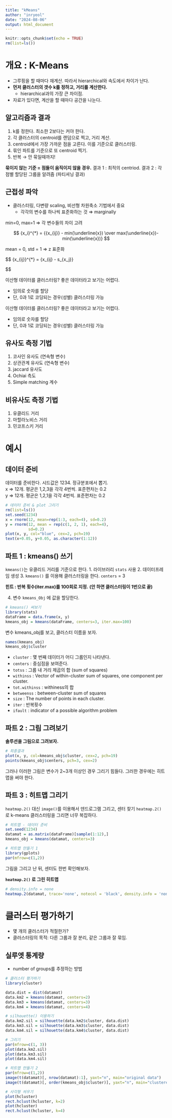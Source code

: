 ```yaml
---
title: "kMeans"
author: "inryeol"
date: "2024-08-06"
output: html_document
---
```


```r
knitr::opts_chunk$set(echo = TRUE)
rm(list=ls())
```
# 개요 : K-Means

- 그루핑을 할 때마다 재계산. 따라서 hierarchical와 속도에서 차이가 난다.
- **먼저 클러스터의 갯수 k를 정하고, 거리를 계산한다.**
    - hierarchical과의 가장 큰 차이점.
- 자료가 있다면, 계산을 할 때마다 공간을 나눈다.

## 알고리즘과 결과

1. k를 정한다. 최소한 2보다는 커야 한다.
2. 각 클러스터의 centroid를 랜덤으로 찍고, 거리 계산. 
3. centroid에서 가장 가까운 점을 고른다. 이를 기준으로 클러스터링.
4. 묶인 파트를 기준으로 또 centroid 찍기.
5. 반복 → 안 묶일때까지!

**묶이지 않는 기준 = 점들이 움직이지 않을 경우.** 
결과 1 : 최적의 centriod.
결과 2 : 각 점별 할당된 그룹을 알려줌 (파티셔닝 결과)

## 근접성 파악

- 클러스터링, 다변량 scaling, 비선형 차원축소 기법에서 중요
    - 각각의 변수를 하나씩 표준화하는 것 ⇒ marginally

min=0, max=1 ⇒ 각 변수들의 차이 고려

$$
{x_i}^{*} = 
{{x_{ij}} - min(\underline{x})
\over
max(\underline{x})- min(\underline{x})}
$$

mean = 0, std = 1 ⇒ z 표준화

$$
{x_{ij}}^{*} = {x_{ij} - \overline{x_j}\over s_{x_j}}

$$

이산형 데이터를 클러스터링? 좋은 데이터라고 보기는 어렵다.

- 임의로 숫자를 할당
- 단, 0과 1로 코딩되는 경우(성별) 클러스터링 가능

이산형 데이터를 클러스터링? 좋은 데이터라고 보기는 어렵다.

- 임의로 숫자를 할당
- 단, 0과 1로 코딩되는 경우(성별) 클러스터링 가능

## 유사도 측정 기법

1. 코사인 유사도 (연속형 변수)
2. 상관관계 유사도 (연속형 변수)
3. jaccard 유사도
4. Ochiai 측도
5. Simple matching 계수

## 비유사도 측정 기법
1. 유클리드 거리
2. 마할라노비스 거리
3. 민코프스키 거리

# 예시
## 데이터 준비
데이터를 준비한다. 시드값은 1234. 정규분포에서 뽑기.  
x ⇒ 12개. 평균은 1,2,3을 각각 4번씩. 표준편차는 0.2  
y ⇒ 12개. 평균은 1,2,1을 각각 4번씩. 표준편차는 0.2  
```r
# 데이터 준비 & plot 그리기 
rm(list=ls())
set.seed(1234)
x = rnorm(12, mean=rep(1:3, each=4), sd=0.2)
y = rnorm(12, mean = rep(c(1, 2, 1), each=4),
          sd=0.2)
plot(x, y, col="blue", cex=2, pch=19)
text(x+0.05, y+0.05, as.character(1:12))
```

## 파트 1 : kmeans() 쓰기
`kmeans()`는 유클리드 거리를 기준으로 한다.
1. 라이브러리 `stats` 사용
2. 데이터프레임 생성
3. `kmeans()` 를 이용해 클러스터링을 한다. `centers` = 3
    
**힌트 : 반복 횟수(iter.max)를 100회로 지정.** 
**(안 하면 클러스터링이 1번으로 끝)**
    
4. 변수 `kmeans_Obj` 에 값을 할당한다.

```r
# kmeans() 써보기
library(stats)
dataFrame = data.frame(x, y)
kmeans_obj = kmeans(dataFrame, centers=3, iter.max=100)
```
변수 kmeans_obj를 보고, 클러스터 이름을 보자.
```r
names(kmeans_obj)
kmeans_obj$cluster
```
- `cluster` : 몇 번째 데이터가 어디 그룹인지 나타낸다.
- `centers` : 중심점을 보여준다.
- `totss` : 그룹 내 거리 제곱의 합 (sum of squares)
- `withinss` : Vector of within-cluster sum of squares, one component per cluster.
- `tot.withinss` : withiness의 합
- `betweenss` : between-cluster sum of squares
- `size` : The number of points in each cluster.
- `iter` : 반복횟수
- `ifault` : indicator of a possible algorithm problem


## 파트 2 : 그림 그려보기
**솔루션을 그림으로 그려보자.**

```r
# 최종결과
plot(x, y, col=kmeans_obj$cluster, cex=2, pch=19)
points(kmeans_obj$centers, pch=3, cex=2)
```
그러나 이러한 그림은 변수가 2~3개 이상인 경우 그리기 힘들다.
그러한 경우에는 히트맵을 써야 한다.

## 파트 3 : 히트맵 그리기
`heatmap.2()` 대신 `image()`를 이용해서 덴드로그램 그리고, 센터 찾기
`heatmap.2()` 로 k-means 클러스터링을 그리면 너무 복잡하다.

```r
# 히트맵 - 데이터 준비
set.seed(1234)
datamat = as.matrix(dataFrame)[sample(1:12),]
kmeans_obj = kmeans(datamat, centers=3)

# 히트맵 만들기 1
library(gplots)
par(mfrow=c(1,2))
```
그림을 그리고 난 뒤, 센터도 한번 확인해보자.

**`heatmap.2()` 로 그린 히트맵**
```r
# density.info = none
heatmap.2(datamat, trace='none', notecol = 'black', density.info = 'none', dendrogram="none")
```

# 클러스터 평가하기

- 몇 개의 클러스터가 적절한가?
- 클러스터링의 목적: 다른 그룹과 잘 분리, 같은 그룹과 잘 묶임.

## 실루엣 통계량

- number of groups를 추정하는 방법

```r
# 클러스터 평가하기
library(cluster)

data.dist = dist(datamat)
data.km2 = kmeans(datamat, centers=2)
data.km3 = kmeans(datamat, centers=3)
data.km4 = kmeans(datamat, centers=4)

# silhouette() 이용하기
data.km2.sil = silhouette(data.km2$cluster, data.dist)
data.km3.sil = silhouette(data.km3$cluster, data.dist)
data.km4.sil = silhouette(data.km4$cluster, data.dist)

# 그리기
par(mfrow=c(1, 3))
plot(data.km2.sil)
plot(data.km3.sil)
plot(data.km4.sil)
```


```r
# 히트맵 만들기 2
par(mfrow=c(1,2))
image(t(datamat)[, nrow(datamat):1], yaxt="n", main="original data")
image(t(datamat)[, order(kmeans_obj$cluster)], yaxt="n", main="clustered data")

# 사각형 씌우기
plot(hcluster)
rect.hclust(hcluster, k=2)
plot(hcluster)
rect.hclust(hcluster, k=4)
```
